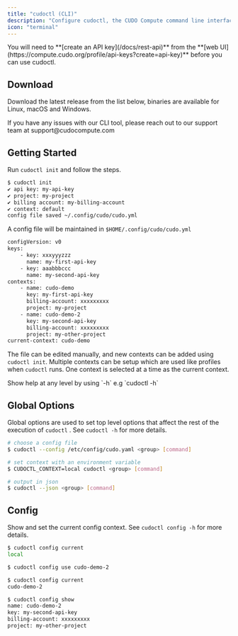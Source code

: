 ```yaml
---
title: "cudoctl (CLI)"
description: "Configure cudoctl, the CUDO Compute command line interface"
icon: "terminal"
---
```


<Note>
You will need to **[create an API key](/docs/rest-api)** from the **[web UI](https://compute.cudo.org/profile/api-keys?create=api-key)** before you can use cudoctl.
</Note>

## Download

Download the latest release from the list below, binaries are available for Linux, macOS and Windows.


<CliToolTable/>


<Note>
If you have any issues with our CLI tool, please reach out to our support team at support@cudocompute.com
</Note>

## Getting Started

Run `cudoctl init` and follow the steps.

```bash
$ cudoctl init
✔ api key: my-api-key
✔ project: my-project
✔ billing account: my-billing-account
✔ context: default
config file saved ~/.config/cudo/cudo.yml
```

A config file will be maintained in `$HOME/.config/cudo/cudo.yml`

```bash
configVersion: v0
keys:
    - key: xxxyyyzzz
      name: my-first-api-key
    - key: aaabbbccc
      name: my-second-api-key
contexts:
    - name: cudo-demo
      key: my-first-api-key
      billing-account: xxxxxxxxx
      project: my-project
    - name: cudo-demo-2
      key: my-second-api-key
      billing-account: xxxxxxxxx
      project: my-other-project
current-context: cudo-demo
```

The file can be edited manually, and new contexts can be added using `cudoctl init`. Multiple contexts can be setup which are used like profiles when `cudoctl` runs. One context is selected at a time as the current context.

<Note>
Show help at any level by using `-h` e.g `cudoctl -h`
</Note>

## Global Options

Global options are used to set top level options that affect the rest of the execution of `cudoctl` . See `cudoctl -h` for more details.

```bash {{ title: 'Examples' }}
# choose a config file
$ cudoctl --config /etc/config/cudo.yaml <group> [command]

# set context with an environment variable
$ CUDOCTL_CONTEXT=local cudoctl <group> [command]

# output in json
$ cudoctl --json <group> [command]
```

## Config

Show and set the current config context. See `cudoctl config -h` for more details.

```bash {{ title: 'Examples' }}
$ cudoctl config current
local

$ cudoctl config use cudo-demo-2

$ cudoctl config current
cudo-demo-2

$ cudoctl config show
name: cudo-demo-2
key: my-second-api-key
billing-account: xxxxxxxxx
project: my-other-project
```
